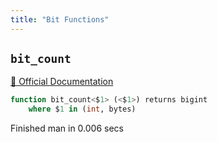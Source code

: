 ```yaml
---
title: "Bit Functions"
---
```


## `bit_count`
[🔗 Official Documentation](https://cloud.google.com/bigquery/docs/reference/standard-sql/bit_functions#bit_count)

```sql
function bit_count<$1> (<$1>) returns bigint
	where $1 in (int, bytes)
```


   Finished man in 0.006 secs


